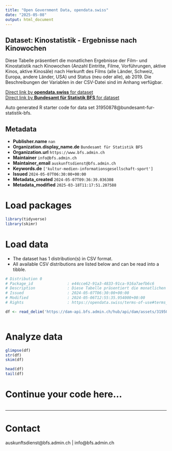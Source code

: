 ```yaml
---
title: "Open Government Data, opendata.swiss"
date: "2025-05-08"
output: html_document
---
```


## Dataset: Kinostatistik - Ergebnisse nach Kinowochen

Diese Tabelle präsentiert die monatlichen Ergebnisse der Film- und Kinostatistik nach Kinowochen (Anzahl Eintritte, Filme, Vorführungen, aktive Kinos, aktive Kinosäle) nach Herkunft des Films (alle Länder, Schweiz, Europa, andere Länder, USA) und Status (neu oder alle), ab 2019. Die Beschreibungen der Variablen in der CSV-Datei sind im Anhang verfügbar.

[Direct link by **opendata.swiss** for dataset](https://opendata.swiss/de/dataset/kinostatistik-ergebnisse-nach-kinowochen)<br>
[Direct link by **Bundesamt für Statistik BFS** for dataset](https://www.bfs.admin.ch/asset/de/ts-x-16.02.01-01)

Auto generated R starter code for data set 31950878@bundesamt-fur-statistik-bfs.

## Metadata

- **Publisher.name** `nan`
- **Organization.display_name.de** `Bundesamt für Statistik BFS`
- **Organization.url** `https://www.bfs.admin.ch`
- **Maintainer** `info@bfs.admin.ch`
- **Maintainer_email** `auskunftsdienst@bfs.admin.ch`
- **Keywords.de** `['kultur-medien-informationsgesellschaft-sport']`
- **Issued** `2024-05-07T06:30:00+00:00`
- **Metadata_created** `2024-05-07T09:36:39.036308`
- **Metadata_modified** `2025-03-18T11:17:51.207588`


# Load packages

```r

library(tidyverse)
library(skimr)

```

# Load data

-   The dataset has 1 distribution(s) in CSV format.
-   All available CSV distributions are listed below and can be read into a tibble.

```r

# Distribution 0
# Package_id               : e44cce62-91a3-4833-91ca-916a7aefb6c6
# Description              : Diese Tabelle präsentiert die monatlichen Ergebnisse der Film- und Kinostatistik nach Kinowochen (Anzahl Eintritte, Filme, Vorführungen, aktive Kinos, aktive Kinosäle) nach Herkunft des Films (alle Länder, Schweiz, Europa, andere Länder, USA) und Status (neu oder alle), ab 2019. Die Beschreibungen der Variablen in der CSV-Datei sind im Anhang verfügbar.
# Issued                   : 2024-05-07T06:30:00+00:00
# Modified                 : 2024-05-06T12:55:35.954000+00:00
# Rights                   : https://opendata.swiss/terms-of-use#terms_by_ask

df <- read_delim('https://dam-api.bfs.admin.ch/hub/api/dam/assets/31950886/master')



```

# Analyze data

```r

glimpse(df)
str(df)
skim(df)

head(df)
tail(df)

```

# Continue your code here...

```r

```

------------------------------------------------------------------------

# Contact

auskunftsdienst@bfs.admin.ch | info@bfs.admin.ch
